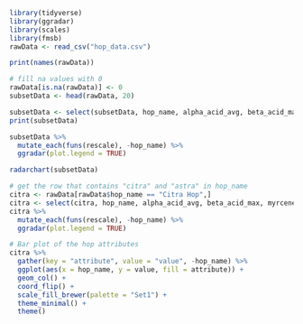 ```r
library(tidyverse)
library(ggradar)
library(scales)
library(fmsb)
rawData <- read_csv("hop_data.csv")
```


```r
print(names(rawData))
```

```r
# fill na values with 0
rawData[is.na(rawData)] <- 0
subsetData <- head(rawData, 20)

subsetData <- select(subsetData, hop_name, alpha_acid_avg, beta_acid_max, myrcene_avg, humulene_avg, caryophyllene_avg, farnesene_avg, cohumulone_avg)
print(subsetData)
```


```r
subsetData %>% 
  mutate_each(funs(rescale), -hop_name) %>%
  ggradar(plot.legend = TRUE)
```

```r
radarchart(subsetData)
```

```r
# get the row that contains "citra" and "astra" in hop_name
citra <- rawData[rawData$hop_name == "Citra Hop",]
citra <- select(citra, hop_name, alpha_acid_avg, beta_acid_max, myrcene_avg, humulene_avg, caryophyllene_avg, farnesene_avg, cohumulone_avg)
citra %>% 
  mutate_each(funs(rescale), -hop_name) %>%
  ggradar(plot.legend = TRUE)
```

```r
# Bar plot of the hop attributes
citra %>% 
  gather(key = "attribute", value = "value", -hop_name) %>%
  ggplot(aes(x = hop_name, y = value, fill = attribute)) +
  geom_col() +
  coord_flip() +
  scale_fill_brewer(palette = "Set1") +
  theme_minimal() +
  theme()
```

```r
```